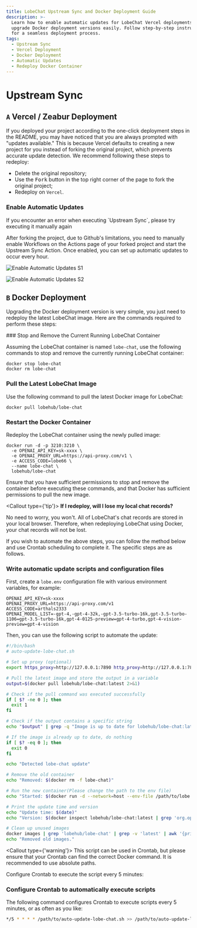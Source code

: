 ```yaml
---
title: LobeChat Upstream Sync and Docker Deployment Guide
description: >-
  Learn how to enable automatic updates for LobeChat Vercel deployments and
  upgrade Docker deployment versions easily. Follow step-by-step instructions
  for a seamless deployment process.
tags:
  - Upstream Sync
  - Vercel Deployment
  - Docker Deployment
  - Automatic Updates
  - Redeploy Docker Container
---
```


# Upstream Sync

## `A` Vercel / Zeabur Deployment

If you deployed your project according to the one-click deployment steps in the README, you may have noticed that you are always prompted with "updates available." This is because Vercel defaults to creating a new project for you instead of forking the original project, which prevents accurate update detection. We recommend following these steps to redeploy:

- Delete the original repository;
- Use the <kbd>Fork</kbd> button in the top right corner of the page to fork the original project;
- Redeploy on `Vercel`.

### Enable Automatic Updates

<Callout>
  If you encounter an error when executing `Upstream Sync`, please try executing it manually again
</Callout>

After forking the project, due to Github's limitations, you need to manually enable Workflows on the Actions page of your forked project and start the Upstream Sync Action. Once enabled, you can set up automatic updates to occur every hour.

<Image
  alt="Enable Automatic Updates S1"
  src="https://github-production-user-asset-6210df.s3.amazonaws.com/17870709/266985117-4d48fe7b-0412-4667-8129-b25ebcf2c9de.png"
/>

<Image
  alt="Enable Automatic Updates S2"
  src="https://github-production-user-asset-6210df.s3.amazonaws.com/17870709/266985177-7677b4ce-c348-4145-9f60-829d448d5be6.png"
/>

## `B` Docker Deployment

Upgrading the Docker deployment version is very simple, you just need to redeploy the latest LobeChat image. Here are the commands required to perform these steps:

<Steps>
  ### Stop and Remove the Current Running LobeChat Container

Assuming the LobeChat container is named `lobe-chat`, use the following commands to stop and remove the currently running LobeChat container:

```fish
docker stop lobe-chat
docker rm lobe-chat
```

### Pull the Latest LobeChat Image

Use the following command to pull the latest Docker image for LobeChat:

```fish
docker pull lobehub/lobe-chat
```

### Restart the Docker Container

Redeploy the LobeChat container using the newly pulled image:

```fish
docker run -d -p 3210:3210 \
  -e OPENAI_API_KEY=sk-xxxx \
  -e OPENAI_PROXY_URL=https://api-proxy.com/v1 \
  -e ACCESS_CODE=lobe66 \
  --name lobe-chat \
  lobehub/lobe-chat
```

</Steps>

Ensure that you have sufficient permissions to stop and remove the container before executing these commands, and that Docker has sufficient permissions to pull the new image.

<Callout type={'tip'}>
  **If I redeploy, will I lose my local chat records?**

No need to worry, you won't. All of LobeChat's chat records are stored in your local browser. Therefore, when redeploying LobeChat using Docker, your chat records will not be lost.

</Callout>

If you wish to automate the above steps, you can follow the method below and use Crontab scheduling to complete it. The specific steps are as follows.

<Steps>

### Write automatic update scripts and configuration files

First, create a `lobe.env` configuration file with various environment variables, for example:

```env
OPENAI_API_KEY=sk-xxxx
OPENAI_PROXY_URL=https://api-proxy.com/v1
ACCESS_CODE=arthals2333
OPENAI_MODEL_LIST=-gpt-4,-gpt-4-32k,-gpt-3.5-turbo-16k,gpt-3.5-turbo-1106=gpt-3.5-turbo-16k,gpt-4-0125-preview=gpt-4-turbo,gpt-4-vision-preview=gpt-4-vision
```

Then, you can use the following script to automate the update:

```bash
#!/bin/bash
# auto-update-lobe-chat.sh

# Set up proxy (optional)
export https_proxy=http://127.0.0.1:7890 http_proxy=http://127.0.0.1:7890 all_proxy=socks5://127.0.0.1:7890

# Pull the latest image and store the output in a variable
output=$(docker pull lobehub/lobe-chat:latest 2>&1)

# Check if the pull command was executed successfully
if [ $? -ne 0 ]; then
  exit 1
fi

# Check if the output contains a specific string
echo "$output" | grep -q "Image is up to date for lobehub/lobe-chat:latest"

# If the image is already up to date, do nothing
if [ $? -eq 0 ]; then
  exit 0
fi

echo "Detected lobe-chat update"

# Remove the old container
echo "Removed: $(docker rm -f lobe-chat)"

# Run the new container(Please change the path to the env file)
echo "Started: $(docker run -d --network=host --env-file /path/to/lobe.env --name=lobe-chat --restart=always lobehub/lobe-chat)"

# Print the update time and version
echo "Update time: $(date)"
echo "Version: $(docker inspect lobehub/lobe-chat:latest | grep 'org.opencontainers.image.version' | awk -F'"' '{print $4}')"

# Clean up unused images
docker images | grep 'lobehub/lobe-chat' | grep -v 'latest' | awk '{print $3}' | xargs -r docker rmi > /dev/null 2>&1
echo "Removed old images."
```

<Callout type={'warning'}>
  This script can be used in Crontab, but please ensure that your Crontab can find the correct
  Docker command. It is recommended to use absolute paths.
</Callout>

Configure Crontab to execute the script every 5 minutes:

### Configure Crontab to automatically execute scripts

The following command configures Crontab to execute scripts every 5 minutes, or as often as you like:

```bash
*/5 * * * * /path/to/auto-update-lobe-chat.sh >> /path/to/auto-update-lobe-chat.log 2>&1
```

</Steps>
